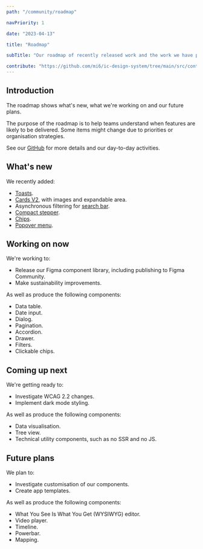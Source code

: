 ```yaml
---
path: "/community/roadmap"

navPriority: 1

date: "2023-04-13"

title: "Roadmap"

subTitle: "Our roadmap of recently released work and the work we have planned."

contribute: "https://github.com/mi6/ic-design-system/tree/main/src/content/structured/community/roadmap.mdx"
---
```


## Introduction

The roadmap shows what's new, what we're working on and our future plans.

The purpose of the roadmap is to help teams understand when features are likely to be delivered. Some items might change due to priorities or organisation strategies.

See our [GitHub](https://github.com/orgs/mi6/projects/2/views/1) for more details and our day-to-day activities.

## What's new

We recently added:

- [Toasts](/components/toasts).
- [Cards V2](/components/cards), with images and expandable area.
- Asynchronous filtering for [search bar](/components/search-bar).
- [Compact stepper](/components/stepper).
- [Chips](/components/chips).
- [Popover menu](/components/popover-menu).

## Working on now

We're working to:

- Release our Figma component library, including publishing to Figma Community.
- Make sustainability improvements.

As well as produce the following components:

- Data table.
- Date input.
- Dialog.
- Pagination.
- Accordion.
- Drawer.
- Filters.
- Clickable chips.

## Coming up next

We're getting ready to:

- Investigate WCAG 2.2 changes.
- Implement dark mode styling.

As well as produce the following components:

- Data visualisation.
- Tree view.
- Technical utility components, such as no SSR and no JS.

## Future plans

We plan to:

- Investigate customisation of our components.
- Create app templates.

As well as produce the following components:

- What You See Is What You Get (WYSIWYG) editor.
- Video player.
- Timeline.
- Powerbar.
- Mapping.
